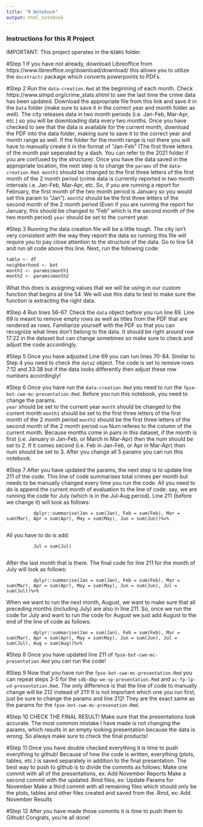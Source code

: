 ```yaml
---
title: "R Notebook"
output: html_notebook
---
```


### Instructions for this R Project
IMPORTANT: This project operates in the `NIBRS` folder.

#Step 1
If you have not already, download Libreoffice from https://www.libreoffice.org/download/download/ this allows you to utilize the `docxtractr` package which converts powerpoints to PDFs.

#Step 2
Run the `data-creation.Rmd` at the beginning of each month. Check https://www.slmpd.org/crime_stats.shtml to see the last time the crime data has been updated. Download the appropriate file from this link and save it in the `Data` folder (make sure to save it in the correct year and month folder as well). The city releases data in two month periods (i.e. Jan-Feb, Mar-Apr, etc.) so you will be downloading data every two months. Once you have checked to see that the data is available for the current month, download the PDF into the data folder, making sure to save it to the correct year and month range as well. If the folder for the month range is not there you will have to manually create it in the format of "Jan-Feb" (The first three letters of the month pair seperated by a dash. You can refer to the 2021 folder if you are confused by the structure). Once you have the data saved in the appropriate location, the next step is to change the `params` of the `data-creation.Rmd`. 
          `month1` should be changed to the first three letters of the first month of the 2 month period    (crime data is currently reported in two month intervals i.e. Jan-Feb, Mar-Apr, etc. So, if you are running a report for February, the first month of the two month period is January so you would set this param to "Jan"). 
          `month2` should be the first three letters of the second month of the 2 month period (Even if you are running the report for January, this should be changed to "Feb" which is the second month of the two month period)
          `year` should be set to the current year.
          
#Step 3
Running the data creation file will be a little tough. The city isn't very consistent with the way they report the data so running this file will require you to pay close attention to the structure of the data. Go to line 54 and run all code above this line. Next, run the following code:

```r
table <- df
neighborhood <- bot
month1 <- params$month1
month2 <- params$month2
```

What this does is assigning values that we will be using in our custom function that begins at line 54. We will use this data to test to make sure the function is extracting the right data.

#Step 4
Run lines 56-67. Check the `data` object before you run line 69. Line 69 is meant to remove empty rows as well as titles from the PDF that are rendered as rows. Familiarize yourself with the PDF so that you can recognize what lines don't belong to the data. It should be right around row 17:22 in the dataset but can change sometimes so make sure to check and adjust the code accordingly.

#Step 5
Once you have adjusted Line 69 you can run lines 70-84. Similar to Step 4 you need to check the `data2` object. The code is set to remove rows 7:12 and 33:38 but if the data looks differently then adjust these row numbers accordingly!

#Step 6
Once you have run the `data-creation.Rmd` you need to run the `fpse-bot-cwe-mc-presentation.Rmd`. Before you run this notebook, you need to change the params.  
          `year` should be set to the current year
          `month` should be changed to the current month
          `month1` should be set to the first three letters of the first month of the 2 month period
          `month2` should be the first three letters of the second month of the 2 month period
          `num` Num referes to the column of the current month. Because months come in pairs in this dataset, if the month is first (i.e. January in Jan-Feb, or March in Mar-Apr) then the num should be set to 2. If it comes second (i.e. Feb in Jan-Feb, or Apr in Mar-Apr) then num should be set to 3.
After you change all 5 params you can run this notebook. 

#Step 7
After you have updated the params, the next step is to update line 211 of the code. This line of code summarises total crimes per month but needs to be manually changed every time you run the code. All you need to do is append the current month of evaluation to the line of code. say, we are running the code for July (which is in the Jul-Aug period). Line 211 (before we change it) will look as follows:

              dplyr::summarise(Jan = sum(Jan), Feb = sum(Feb), Mar = sum(Mar), Apr = sum(Apr), May = sum(May), Jun = sum(Jun))%>%
              
All you have to do is add:
            
              Jul = sum(Jul)
              
After the last month that is there. The final code for line 211 for the month of July will look as follows:

              dplyr::summarise(Jan = sum(Jan), Feb = sum(Feb), Mar = sum(Mar), Apr = sum(Apr), May = sum(May), Jun = sum(Jun), Jul = sum(Jul))%>%

When we want to run the next month, August, we want to make sure that all preceding months (including July) are also in line 211. So, once we run the code for July and want to run the code for August we just add August to the end of the line of code as follows:

              dplyr::summarise(Jan = sum(Jan), Feb = sum(Feb), Mar = sum(Mar), Apr = sum(Apr), May = sum(May), Jun = sum(Jun), Jul = sum(Jul), Aug = sum(Aug))%>%

#Step 8
Once you have updated line 211 of `fpse-bot-cwe-mc-presentation.Rmd` you can run the code!

#Step 9
Now that you have run the `fpse-bot-cwe-mc-presentation.Rmd` you can repeat steps 3-5 for the `sdb-dbp-we-vp-presentation.Rmd` and `ac-fp-lp-vd-presentation.Rmd`. The only difference is that the line of code to manually change will be 212 instead of 211! It is not important which one you run first, just be sure to change the params and line 212! They are the exact same as the params for the `fpse-bot-cwe-mc-presenation.Rmd`. 

#Step 10
CHECK THE FINAL RESULT! Make sure that the presentations look accurate. The most common mistake I have made is not changing the params, which results in an empty looking presentation because the data is wrong. So always make sure to check the final products!

#Step 11
Once you have double checked everything it is time to push everything to github! Because of how the code is written, everything (plots, tables, etc.) is saved separately in addition to the final presentation. The best way to push to github is to divide the commits as follows:
          Make one commit with all of the presentations, ex: Add November Reports
          Make a second commit with the updated .Rmd files, ex: Update Params for November
          Make a third commit with all remaining files which should only be the plots, tables and other files created and saved from the .Rmd, ex: Add November Results
          
#Step 12
After you have made those commits it is time to push them to Github! Congrats, you're all done!